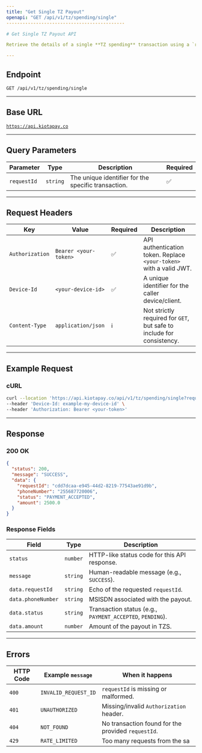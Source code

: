 ```yaml
---
title: "Get Single TZ Payout"
openapi: "GET /api/v1/tz/spending/single"
--------------------------------------------

# Get Single TZ Payout API

Retrieve the details of a single **TZ spending** transaction using a `requestId` you received when the payout was initiated.

---
```


## **Endpoint**

`GET /api/v1/tz/spending/single`

---

## **Base URL**

[`https://api.kiotapay.co`](https://api.kiotapay.co)

---

## **Query Parameters**

| Parameter   | Type     | Description                                         | Required |
| ----------- | -------- | --------------------------------------------------- | -------- |
| `requestId` | `string` | The unique identifier for the specific transaction. | ✅        |

---

## **Request Headers**

| Key             | Value                 | Required | Description                                                           |
| --------------- | --------------------- | -------- | --------------------------------------------------------------------- |
| `Authorization` | `Bearer <your-token>` | ✅        | API authentication token. Replace `<your-token>` with a valid JWT.    |
| `Device-Id`     | `<your-device-id>`    | ✅        | A unique identifier for the caller device/client.                     |
| `Content-Type`  | `application/json`    | ℹ️       | Not strictly required for `GET`, but safe to include for consistency. |

---

## **Example Request**

### **cURL**

```bash
curl --location 'https://api.kiotapay.co/api/v1/tz/spending/single?requestId=cdd7dcaa-e945-44d2-8219-77543ae91d9b' \
--header 'Device-Id: example-my-device-id' \
--header 'Authorization: Bearer <your-token>'
```

---

## **Response**

### **200 OK**

```json
{
  "status": 200,
  "message": "SUCCESS",
  "data": {
    "requestId": "cdd7dcaa-e945-44d2-8219-77543ae91d9b",
    "phoneNumber": "255687720006",
    "status": "PAYMENT_ACCEPTED",
    "amount": 2500.0
  }
}
```

### **Response Fields**

| Field              | Type     | Description                                               |
| ------------------ | -------- | --------------------------------------------------------- |
| `status`           | `number` | HTTP-like status code for this API response.              |
| `message`          | `string` | Human-readable message (e.g., `SUCCESS`).                 |
| `data.requestId`   | `string` | Echo of the requested `requestId`.                        |
| `data.phoneNumber` | `string` | MSISDN associated with the payout.                    |
| `data.status`      | `string` | Transaction status (e.g., `PAYMENT_ACCEPTED`, `PENDING`). |
| `data.amount`      | `number` | Amount of the payout in TZS.                          |

---

## **Errors**

| HTTP Code | Example `message`    | When it happens                                    |
| --------- | -------------------- | -------------------------------------------------- |
| `400`     | `INVALID_REQUEST_ID` | `requestId` is missing or malformed.               |
| `401`     | `UNAUTHORIZED`       | Missing/invalid `Authorization` header.            |
| `404`     | `NOT_FOUND`          | No transaction found for the provided `requestId`. |
| `429`     | `RATE_LIMITED`       | Too many requests from the sa                      |
